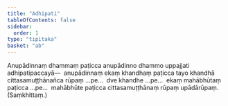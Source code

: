 ```yaml
---
title: "Adhipati"
tableOfContents: false
sidebar:
  order: 1
type: "tipitaka"
basket: "ab"
---
```



<DynamicBreadcrumb />

<Division number="418">

<Paragraph number="3381">
Anupādinnaṃ dhammaṃ paṭicca anupādinno dhammo uppajjati adhipatipaccayā—  anupādinnaṃ ekaṃ khandhaṃ paṭicca tayo khandhā cittasamuṭṭhānañca rūpaṃ …pe…  dve khandhe …pe…  ekaṃ mahābhūtaṃ paṭicca …pe…  mahābhūte paṭicca cittasamuṭṭhānaṃ rūpaṃ upādārūpaṃ. (Saṃkhittaṃ.)
</Paragraph>
</Division>